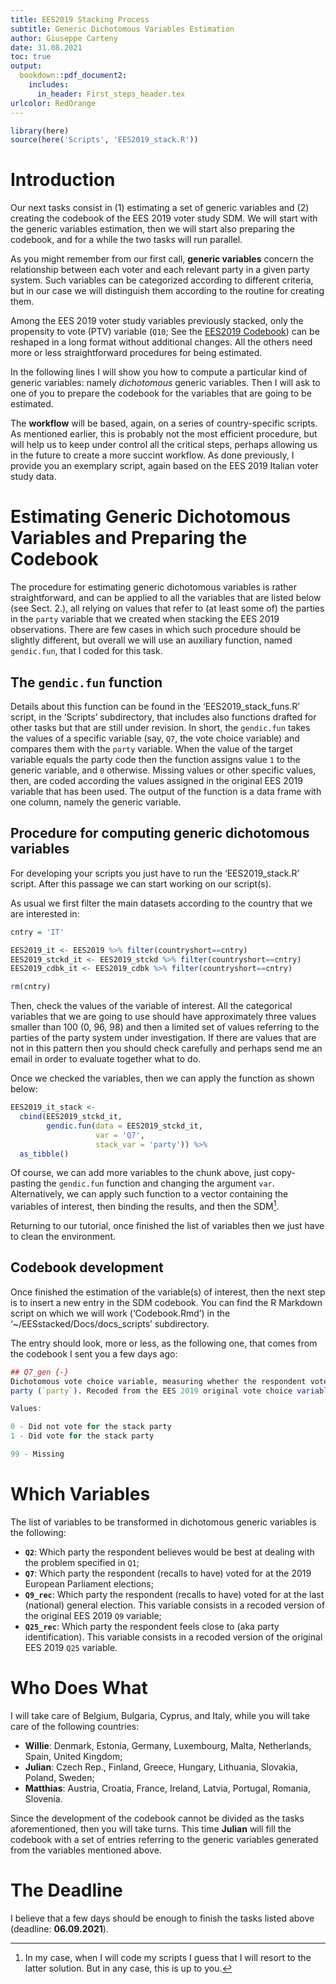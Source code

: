 ```yaml
---
title: EES2019 Stacking Process 
subtitle: Generic Dichotomous Variables Estimation 
author: Giuseppe Carteny
date: 31.08.2021 
toc: true
output: 
  bookdown::pdf_document2:
    includes:
      in_header: First_steps_header.tex
urlcolor: RedOrange
--- 
```


```r

library(here)
source(here('Scripts', 'EES2019_stack.R'))

```

# Introduction 

Our next tasks consist in (1) estimating a set of generic variables and (2) creating the codebook of the 
EES 2019 voter study SDM. We will start with the generic variables estimation, then we will start also 
preparing the codebook, and for a while the two tasks will run parallel.

As you might remember from our first call, **generic variables** concern the relationship between each 
voter and each relevant party in a given party system. Such variables can be categorized according to 
different criteria, but in our case we will distinguish them according to the routine for creating them.

Among the EES 2019 voter study variables previously stacked, only the propensity to vote (PTV) variable 
(`Q10`; See the [EES2019 Codebook](https://dbk.gesis.org/dbksearch/download.asp?id=67448)) can be 
reshaped in a long format without additional changes. All the others need more or less straightforward 
procedures for being estimated.  

In the following lines I will show you how to compute a particular kind of generic variables: 
namely *dichotomous* generic variables. Then I will ask to one of you to prepare the codebook for 
the variables that are going to be estimated.

The **workflow** will be based, again, on a series of country-specific scripts. As mentioned earlier, this 
is probably not the most efficient procedure, but will help us to keep under control all the critical 
steps, perhaps allowing us in the future to create a more succint workflow. As done previously, I 
provide you an exemplary script, again based on the EES 2019 Italian voter study data. 

# Estimating Generic Dichotomous Variables and Preparing the Codebook

The procedure for estimating generic dichotomous variables is rather straightforward, and can be applied 
to all the variables that are listed below (see Sect. 2.), all relying on values that refer to (at least
some of) the parties in the `party` variable that we created when stacking the EES 2019 observations. 
There are few cases in which such procedure should be slightly different, but overall we will use an 
auxiliary function, named `gendic.fun`, that I coded for this task. 

## The `gendic.fun` function

Details about this function can be found in the 'EES2019_stack_funs.R' script, in the 'Scripts' 
subdirectory, that includes also functions drafted for other tasks but that are still under revision. In 
short, the `gendic.fun` takes the values of a specific variable (say, `Q7`, the vote choice variable) 
and compares them with the `party` variable. When the value of the target variable equals the party code 
then the function assigns value `1` to the generic variable, and `0` otherwise. Missing values or other 
specific values, then, are coded according the values assigned in the original EES 2019 variable that 
has been used. The output of the function is a data frame with one column, namely the generic variable.

## Procedure for computing generic dichotomous variables

For developing your scripts you just have to run the 'EES2019_stack.R' script. After this passage we 
can start working on our script(s).

As usual we first filter the main datasets according to the country that we are interested in:

```r
cntry = 'IT'

EES2019_it <- EES2019 %>% filter(countryshort==cntry)
EES2019_stckd_it <- EES2019_stckd %>% filter(countryshort==cntry)
EES2019_cdbk_it <- EES2019_cdbk %>% filter(countryshort==cntry)

rm(cntry)

```

Then, check the values of the variable of interest. All the categorical variables that we are going to 
use should have approximately three values smaller than 100 (0, 96, 98) and then a limited set of values 
referring to the parties of the party system under investigation. If there are values that are not in 
this pattern then you should check carefully and perhaps send me an email in order to evaluate together 
what to do.

Once we checked the variables, then we can apply the function as shown below: 

```r

EES2019_it_stack <- 
  cbind(EES2019_stckd_it,  
        gendic.fun(data = EES2019_stckd_it, 
                   var = 'Q7', 
                   stack_var = 'party')) %>% 
  as_tibble()


```

Of course, we can add more variables to the chunk above, just copy-pasting the `gendic.fun` function 
and changing the argument `var`. Alternatively, we can apply such function to a vector containing the 
variables of interest, then binding the results, and then the SDM^[In my case, when I will code my 
scripts I guess that I will resort to the latter solution. But in any case, this is up to you.].  

Returning to our tutorial, once finished the list of variables then we just have to clean the 
environment. 

## Codebook development

Once finished the estimation of the variable(s) of interest, then the next step is to insert a new entry 
in the SDM codebook. You can find the R Markdown script on which we will work ('Codebook.Rmd') in the 
'~/EESstacked/Docs/docs_scripts' subdirectory. 

The entry should look, more or less, as the following one, that comes from the codebook I sent you a 
few days ago: 

```r

## Q7_gen {-}
Dichotomous vote choice variable, measuring whether the respondent voted for the stack 
party (`party`). Recoded from the EES 2019 original vote choice variable (`votech`).

Values: 

0 - Did not vote for the stack party  
1 - Did vote for the stack party

99 - Missing

```

\newpage
# Which Variables

The list of variables to be transformed in dichotomous generic variables is the following: 

* **`Q2`**: Which party the respondent believes would be best at dealing with the problem specified in 
`Q1`;
* **`Q7`**: Which party the respondent (recalls to have) voted for at the 2019 European Parliament elections;
* **`Q9_rec`**: Which party the respondent (recalls to have) voted for at the last (national) general 
election. This variable consists in a recoded version of the original EES 2019 `Q9` variable;
* **`Q25_rec`**: Which party the respondent feels close to (aka party identification). This variable 
consists in a recoded version of the original EES 2019 `Q25` variable.

# Who Does What 

I will take care of Belgium, Bulgaria, Cyprus, and Italy, while you will take care of the following countries: 

- **Willie**: Denmark, Estonia, Germany, Luxembourg, Malta, Netherlands, Spain, United Kingdom;
- **Julian**: Czech Rep., Finland, Greece, Hungary, Lithuania, Slovakia, Poland, Sweden;
- **Matthias**: Austria, Croatia, France, Ireland, Latvia, Portugal, Romania, Slovenia.

Since the development of the codebook cannot be divided as the tasks aforementioned, then you will take 
turns. This time **Julian** will fill the codebook with a set of entries referring to the generic 
variables generated from the variables mentioned above.

# The Deadline

I believe that a few days should be enough to finish the tasks listed above (deadline: **06.09.2021**).



